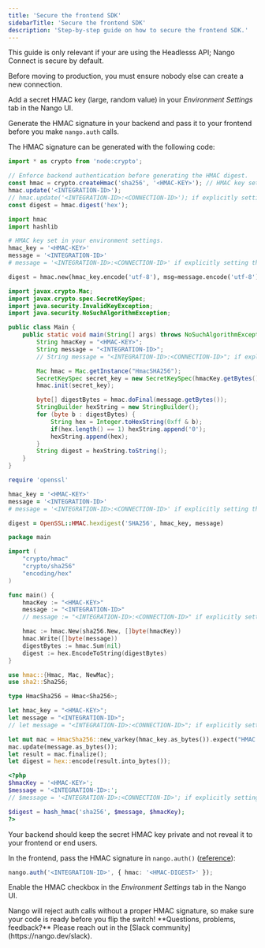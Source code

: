 ```yaml
---
title: 'Secure the frontend SDK'
sidebarTitle: 'Secure the frontend SDK'
description: 'Step-by-step guide on how to secure the frontend SDK.'
---
```


<Tip>This guide is only relevant if your are using the Headlesss API; Nango Connect is secure by default.</Tip>

Before moving to production, you must ensure nobody else can create a new connection.

Add a secret HMAC key (large, random value) in your _Environment Settings_ tab in the Nango UI.

Generate the HMAC signature in your backend and pass it to your frontend before you make `nango.auth` calls.

The HMAC signature can be generated with the following code:

<Tabs>

<Tab title="Javascript/Typescript">

```js
import * as crypto from 'node:crypto';

// Enforce backend authentication before generating the HMAC digest.
const hmac = crypto.createHmac('sha256', '<HMAC-KEY>'); // HMAC key set in your environment settings.
hmac.update('<INTEGRATION-ID>');
// hmac.update('<INTEGRATION-ID>:<CONNECTION-ID>'); if explicitly setting the connection id
const digest = hmac.digest('hex');
```

</Tab>

<Tab title="Python">

```python
import hmac
import hashlib

# HMAC key set in your environment settings.
hmac_key = '<HMAC-KEY>'
message = '<INTEGRATION-ID>'
# message = '<INTEGRATION-ID>:<CONNECTION-ID>' if explicitly setting the connection id

digest = hmac.new(hmac_key.encode('utf-8'), msg=message.encode('utf-8'), digestmod=hashlib.sha256).hexdigest()
```

</Tab>

<Tab title="Java">

```java
import javax.crypto.Mac;
import javax.crypto.spec.SecretKeySpec;
import java.security.InvalidKeyException;
import java.security.NoSuchAlgorithmException;

public class Main {
    public static void main(String[] args) throws NoSuchAlgorithmException, InvalidKeyException {
        String hmacKey = "<HMAC-KEY>";
        String message = "<INTEGRATION-ID>";
        // String message = "<INTEGRATION-ID>:<CONNECTION-ID>"; if explicitly setting the connection id

        Mac hmac = Mac.getInstance("HmacSHA256");
        SecretKeySpec secret_key = new SecretKeySpec(hmacKey.getBytes(), "HmacSHA256");
        hmac.init(secret_key);

        byte[] digestBytes = hmac.doFinal(message.getBytes());
        StringBuilder hexString = new StringBuilder();
        for (byte b : digestBytes) {
            String hex = Integer.toHexString(0xff & b);
            if(hex.length() == 1) hexString.append('0');
            hexString.append(hex);
        }
        String digest = hexString.toString();
    }
}
```

</Tab>

<Tab title="Ruby">

```ruby
require 'openssl'

hmac_key = '<HMAC-KEY>'
message = '<INTEGRATION-ID>'
# message = '<INTEGRATION-ID>:<CONNECTION-ID>' if explicitly setting the connection id

digest = OpenSSL::HMAC.hexdigest('SHA256', hmac_key, message)
```

</Tab>

<Tab title="Go">

```go
package main

import (
    "crypto/hmac"
    "crypto/sha256"
    "encoding/hex"
)

func main() {
    hmacKey := "<HMAC-KEY>"
    message := "<INTEGRATION-ID>"
    // message := "<INTEGRATION-ID>:<CONNECTION-ID>" if explicitly setting the connection id

    hmac := hmac.New(sha256.New, []byte(hmacKey))
    hmac.Write([]byte(message))
    digestBytes := hmac.Sum(nil)
    digest := hex.EncodeToString(digestBytes)
}
```

</Tab>

<Tab title="Rust">

```rust
use hmac::{Hmac, Mac, NewMac};
use sha2::Sha256;

type HmacSha256 = Hmac<Sha256>;

let hmac_key = "<HMAC-KEY>";
let message = "<INTEGRATION-ID>";
// let message = "<INTEGRATION-ID>:<CONNECTION-ID>"; if explicitly setting the connection id

let mut mac = HmacSha256::new_varkey(hmac_key.as_bytes()).expect("HMAC can take key of any size");
mac.update(message.as_bytes());
let result = mac.finalize();
let digest = hex::encode(result.into_bytes());
```

</Tab>

<Tab title="PHP">

```php
<?php
$hmacKey = '<HMAC-KEY>';
$message = '<INTEGRATION-ID>:';
// $message = '<INTEGRATION-ID>:<CONNECTION-ID>'; if explicitly setting the connection id

$digest = hash_hmac('sha256', $message, $hmacKey);
?>
```

</Tab>

</Tabs>

<Info>
Your backend should keep the secret HMAC key private and not reveal it to your frontend or end users.
</Info>

In the frontend, pass the HMAC signature in `nango.auth()` ([reference](/reference/sdks/frontend#collect-and-store-end-user-credentials)):

```ts
nango.auth('<INTEGRATION-ID>', { hmac: '<HMAC-DIGEST>' });
```

Enable the HMAC checkbox in the _Environment Settings_ tab in the Nango UI.

<Warning>
Nango will reject auth calls without a proper HMAC signature, so make sure your code is ready before you flip the switch!
</Warning>

<Tip>
**Questions, problems, feedback?** Please reach out in the [Slack community](https://nango.dev/slack).
</Tip>

